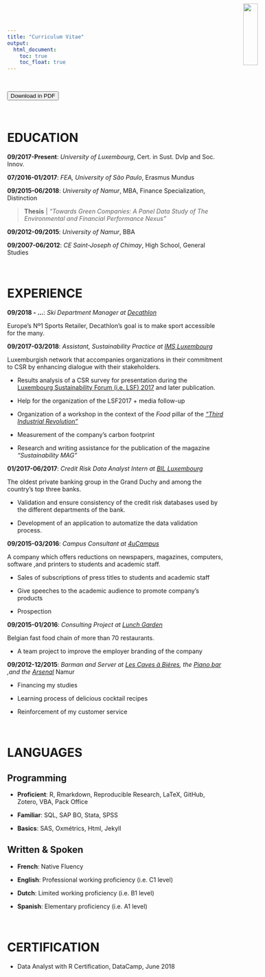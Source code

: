 ```yaml
---
title: "Curriculum Vitae"
output:  
  html_document:  
    toc: true  
    toc_float: true
---
```


<br>

<button class="btn btn-success" onclick=" window.open('Files/Cv_Pdf.pdf','_blank')"> <i class="fa fa-hand-o-right" style="font-size:20px"></i> Download in PDF</button>

<br>



# EDUCATION
<img src="Image/MeEnRond.png" style="width:19%;position:absolute;top:8px;right:0px;" />

**09/2017-Present**: *University of Luxembourg*, Cert. in Sust. Dvlp and Soc. Innov.  

**07/2016-01/2017**: *FEA, University of São Paulo*, Erasmus Mundus 

**09/2015-06/2018**: *University of Namur*, MBA, Finance Specialization, Distinction   

> **Thesis** | *"Towards Green Companies: A Panel Data Study of The Environmental and Financial Performance Nexus"*

**09/2012-09/2015**: *University of Namur*, BBA

**09/2007-06/2012**: *CE Saint-Joseph of Chimay*, High School, General Studies 

<br>


# EXPERIENCE

**09/2018 - ...**: *Ski Department Manager at [Decathlon](https://www.decathlon.be/fr?gclid=EAIaIQobChMIrpavvbn83QIVzb3tCh22kAVpEAAYASAAEgLh5vD_BwE)* 

Europe's Nº1 Sports Retailer, Decathlon's goal is to make sport accessible for the many.

**09/2017-03/2018**: *Assistant, Sustainability Practice at [IMS Luxembourg](http://imslux.lu/)*

Luxemburgish network that accompanies organizations in their commitment to CSR by enhancing dialogue with their stakeholders.

- Results analysis of a CSR survey for presentation during the [Luxembourg Sustainability Forum (i.e. LSF) 2017](https://www.youtube.com/watch?v=GIjwK_j_HyY) and later publication. 

- Help for the organization of the LSF2017 + media follow-up 

- Organization of a workshop in the context of the *Food* pillar of the [*"Third Industrial Revolution"*](http://www.troisiemerevolutionindustrielle.lu/)

- Measurement of the company's carbon footprint

- Research and writing assistance for the publication of the magazine *"Sustainability MAG"*

**01/2017-06/2017**: *Credit Risk Data Analyst Intern at [BIL Luxembourg](https://www.bil.com/fr/Pages/index.aspx)* 

The oldest private banking group in the Grand Duchy and among the country’s top three banks. 

- Validation and ensure consistency of the credit risk databases used by the different departments of the bank.

- Development  of an application to automatize the data validation process.

**09/2015-03/2016**: *Campus Consultant at [4uCampus](https://www.4ucampus.be/fr/)* 

A company which offers reductions on newspapers, magazines, computers, software ,and printers to students and academic staff.

- Sales of subscriptions of press titles to students and academic staff

- Give speeches to the academic audience to promote company's products 

- Prospection 

**09/2015-01/2016**: *Consulting Project at [Lunch Garden](https://www.lunchgarden.be/fr?gclid=EAIaIQobChMIx6rm_s282wIVhJ3VCh1brww1EAAYASAAEgK7A_D_BwE)*

Belgian fast food chain of more than 70 restaurants. 

- A team project to improve the employer branding of the company

**09/2012-12/2015**: *Barman and Server at [Les Caves à Bières](https://www.google.com/url?sa=t&source=web&cd=1&cad=rja&uact=8&ved=0ahUKEwiynrj6rb3bAhUsJ8AKHeloA60QFgguMAA&url=https%3A%2F%2Ffr-fr.facebook.com%2Fpages%2FLes-Caves-%25C3%2580-Bi%25C3%25A8res%2F186535764722243&usg=AOvVaw3QgJ8qNQfPsKg4xsqVIf3t), the [Piano bar](https://www.google.com/url?sa=t&rct=j&q=&esrc=s&source=web&cd=1&cad=rja&uact=8&ved=0ahUKEwi-9KvXrb3bAhVKI8AKHQLxBiMQFgguMAA&url=https%3A%2F%2Ffr-fr.facebook.com%2Flepianobarnamur%2F&usg=AOvVaw2czC_1tmXbWBVyH_t6Q9hW) ,and the [Arsenal](https://www.google.com/url?sa=t&rct=j&q=&esrc=s&source=web&cd=2&cad=rja&uact=8&ved=0ahUKEwi3gJ2Vrr3bAhWRasAKHXc8DtYQFgg-MAE&url=https%3A%2F%2Fwww.unamur.be%2Fservices%2Fsocial%2Farsenal&usg=AOvVaw1EWoWte0qHjoIsPppcGMhT)* Namur 

- Financing my studies

- Learning process of delicious cocktail recipes

- Reinforcement of my customer service

<br>

# LANGUAGES

## Programming

- **Proficient**: R, Rmarkdown, Reproducible Research, LaTeX, GitHub, Zotero, VBA, Pack Office

- **Familiar**:   SQL, SAP BO, Stata, SPSS

- **Basics**: SAS, Oxmétrics, Html, Jekyll

## Written & Spoken

- **French**:     Native Fluency

- **English**:    Professional working proficiency (i.e. C1 level)

- **Dutch**:      Limited working proficiency (i.e. B1 level)

- **Spanish**:    Elementary proficiency (i.e. A1 level)

<br>

# CERTIFICATION

- Data Analyst with R Certification, DataCamp, June 2018
